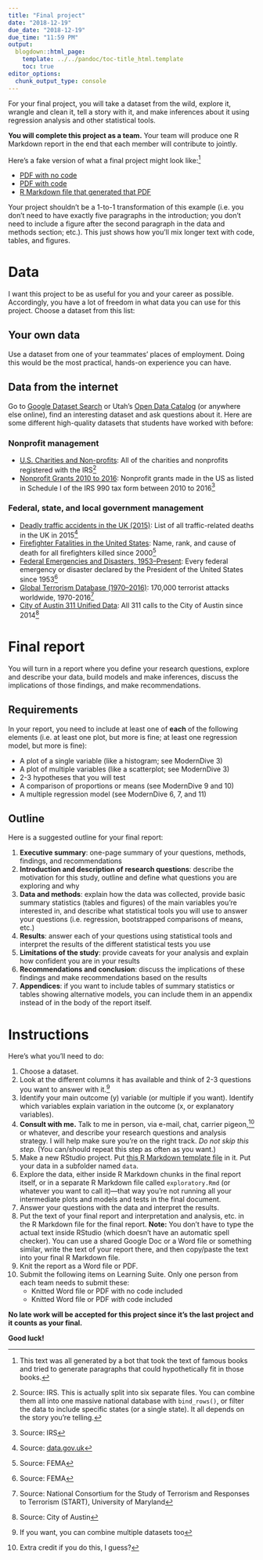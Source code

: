 ```yaml
---
title: "Final project"
date: "2018-12-19"
due_date: "2018-12-19"
due_time: "11:59 PM"
output:
  blogdown::html_page:
    template: ../../pandoc/toc-title_html.template
    toc: true
editor_options: 
  chunk_output_type: console
---
```


For your final project, you will take a dataset from the wild, explore it, wrangle and clean it, tell a story with it, and make inferences about it using regression analysis and other statistical tools.

**You will complete this project as a team.** Your team will produce one R Markdown report in the end that each member will contribute to jointly.

Here's a fake version of what a final project might look like:^[This text was all generated by a bot that took the text of famous books and tried to generate paragraphs that could hypothetically fit in those books.]

- [<i class="fas fa-file-pdf"></i> PDF with no code](/files/final-project-example-no-code.pdf)
- [<i class="fas fa-file-pdf"></i> PDF with code](/files/final-project-example-with-code.pdf)
- [<i class="fab fa-r-project"></i> R Markdown file that generated that PDF](/files/final-project-example.Rmd)

Your project shouldn't be a 1-to-1 transformation of this example (i.e. you don't need to have exactly five paragraphs in the introduction; you don't need to include a figure after the second paragraph in the data and methods section; etc.). This just shows how you'll mix longer text with code, tables, and figures.


# Data

I want this project to be as useful for you and your career as possible. Accordingly, you have a lot of freedom in what data you can use for this project. Choose a dataset from this list:

## Your own data

Use a dataset from one of your teammates' places of employment. Doing this would be the most practical, hands-on experience you can have.

## Data from the internet

Go to [Google Dataset Search](https://toolbox.google.com/datasetsearch) or Utah's [Open Data Catalog](https://opendata.utah.gov/) (or anywhere else online), find an interesting dataset and ask questions about it. Here are some different high-quality datasets that students have worked with before:

### Nonprofit management

- [U.S. Charities and Non-profits](https://www.kaggle.com/crawford/us-charities-and-nonprofits): All of the charities and nonprofits registered with the IRS^[Source: IRS. This is actually split into six separate files. You can combine them all into one massive national database with `bind_rows()`, or filter the data to include specific states (or a single state). It all depends on the story you're telling.] 
- [Nonprofit Grants 2010 to 2016](https://data.world/causebot/grant-2010-to-2016): Nonprofit grants made in the US as listed in Schedule I of the IRS 990 tax form between 2010 to 2016^[Source: IRS]

### Federal, state, and local government management

- [Deadly traffic accidents in the UK (2015)](https://www.kaggle.com/kwullum/deadly-traffic-accidents-in-the-uk-2015): List of all traffic-related deaths in the UK in 2015^[Source: [data.gov.uk](https://data.gov.uk/dataset/road-accidents-safety-data/resource/ceb00cff-443d-4d43-b17a-ee13437e9564)]
- [Firefighter Fatalities in the United States](https://www.kaggle.com/fema/firefighter-fatalities): Name, rank, and cause of death for all firefighters killed since 2000^[Source: FEMA]
- [Federal Emergencies and Disasters, 1953–Present](https://www.kaggle.com/fema/federal-disasters): Every federal emergency or disaster declared by the President of the United States since 1953^[Source: FEMA]
- [Global Terrorism Database (1970–2016)](https://www.kaggle.com/START-UMD/gtd): 170,000 terrorist attacks worldwide, 1970-2016^[Source: National Consortium for the Study of Terrorism and Responses to Terrorism (START), University of Maryland]
- [City of Austin 311 Unified Data](https://data.world/cityofaustin/i26j-ai4z): All 311 calls to the City of Austin since 2014^[Source: City of Austin]


# Final report

You will turn in a report where you define your research questions, explore and describe your data, build models and make inferences, discuss the implications of those findings, and make recommendations. 

## Requirements

In your report, you need to include at least one of **each** of the following elements (i.e. at least one plot, but more is fine; at least one regression model, but more is fine):

- A plot of a single variable (like a histogram; see ModernDive 3)
- A plot of multiple variables (like a scatterplot; see ModernDive 3)
- 2-3 hypotheses that you will test 
- A comparison of proportions or means (see ModernDive 9 and 10)
- A multiple regression model (see ModernDive 6, 7, and 11)

## Outline

Here is a suggested outline for your final report:

1. **Executive summary**: one-page summary of your questions, methods, findings, and recommendations
2. **Introduction and description of research questions**: describe the motivation for this study, outline and define what questions you are exploring and why
3. **Data and methods**: explain how the data was collected, provide basic summary statistics (tables and figures) of the main variables you're interested in, and describe what statistical tools you will use to answer your questions (i.e. regression, bootstrapped comparisons of means, etc.)
4. **Results**: answer each of your questions using statistical tools and interpret the results of the different statistical tests you use
5. **Limitations of the study**: provide caveats for your analysis and explain how confident you are in your results
6. **Recommendations and conclusion**: discuss the implications of these findings and make recommendations based on the results
7. **Appendices**: if you want to include tables of summary statistics or tables showing alternative models, you can include them in an appendix instead of in the body of the report itself.


# Instructions

Here's what you'll need to do:

1. Choose a dataset.
2. Look at the different columns it has available and think of 2-3 questions you want to answer with it.^[If you want, you can combine multiple datasets too] 
3. Identify your main outcome (y) variable (or multiple if you want). Identify which variables explain variation in the outcome (x, or explanatory variables).
4. **Consult with me.** Talk to me in person, via e-mail, chat, carrier pigeon,^[Extra credit if you do this, I guess?] or whatever, and describe your research questions and analysis strategy. I will help make sure you're on the right track. *Do not skip this step.* (You can/should repeat this step as often as you want.)
5. Make a new RStudio project. Put [this R Markdown template file](/files/final-project-example.Rmd) in it. Put your data in a subfolder named `data`. 
6. Explore the data, either inside R Markdown chunks in the final report itself, or in a separate R Markdown file called `exploratory.Rmd` (or whatever you want to call it)—that way you're not running all your intermediate plots and models and tests in the final document.
7. Answer your questions with the data and interpret the results.
8. Put the text of your final report and interpretation and analysis, etc. in the R Markdown file for the final report. **Note:** You don't have to type the actual text inside RStudio (which doesn't have an automatic spell checker). You can use a shared Google Doc or a Word file or something similar, write the text of your report there, and then copy/paste the text into your final R Markdown file.
9. Knit the report as a Word file or PDF.
10. Submit the following items on Learning Suite. Only one person from each team needs to submit these:
    - Knitted Word file or PDF with no code included
    - Knitted Word file or PDF *with* code included

**No late work will be accepted for this project since it's the last project and it counts as your final.**

**Good luck!**
